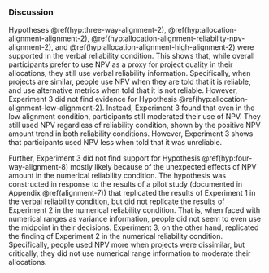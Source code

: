 ### Discussion

Hypotheses \@ref(hyp:three-way-alignment-2), \@ref(hyp:allocation-alignment-alignment-2), \@ref(hyp:allocation-alignment-reliability-npv-alignment-2),
and \@ref(hyp:allocation-alignment-high-alignment-2) were supported in the
verbal reliability condition. This shows that, while overall participants prefer
to use NPV as a proxy for project quality in their allocations, they still use
verbal reliability information. Specifically, when projects are similar, people
use NPV when they are told that it is reliable, and use alternative metrics when
told that it is not reliable. However, Experiment 3 did not find evidence for
Hypothesis \@ref(hyp:allocation-alignment-low-alignment-2). Instead,
Experiment 3 found that even in the low alignment condition, participants still
moderated their use of NPV. They still used NPV regardless of reliability
condition, shown by the positive NPV amount trend in both reliability
conditions. However, Experiment 3 shows that participants used NPV less when
told that it was unreliable.

Further, Experiment 3 did not find support for
Hypothesis \@ref(hyp:four-way-alignment-8) mostly likely because of the
unexpected effects of NPV amount in the numerical reliability condition. The
hypothesis was constructed in response to the results of a pilot study
(documented in Appendix \@ref(alignment-7)) that replicated the results of
Experiment 1 in the verbal reliability condition, but did not replicate the
results of Experiment 2 in the numerical reliability condition. That is, when
faced with numerical ranges as variance information, people did not seem to even
use the midpoint in their decisions. Experiment 3, on the other hand, replicated
the finding of Experiment 2 in the numerical reliability condition.
Specifically, people used NPV more when projects were dissimilar, but
critically, they did not use numerical range information to moderate their
allocations.

